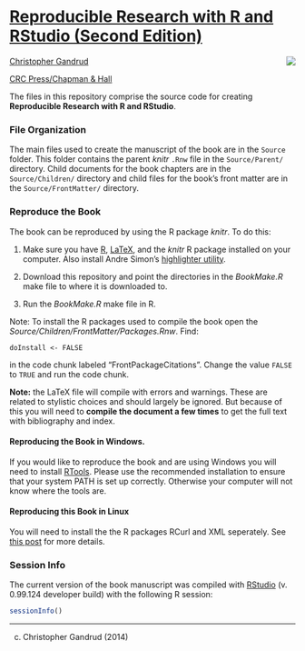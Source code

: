 # [Reproducible Research with R and RStudio (Second Edition)](http://christophergandrud.github.io/RepResR-RStudio/)

[<img src="http://3.bp.blogspot.com/-f8MFbNEoyGU/UYNGekqEkTI/AAAAAAAAGOM/Dq36pI06kTQ/s320/RepResCover.jpg" align="right" />](http://www.amazon.com/dp/1466572841)

[Christopher Gandrud](http://christophergandrud.blogspot.com/p/biocontact.html)

[CRC Press/Chapman & Hall](http://www.crcpress.com/product/isbn/9781466572843)

The files in this repository comprise the source code for creating
**Reproducible Research with R and RStudio**.

### File Organization

The main files used to create the manuscript of the book are in the `Source`
folder. This folder contains the parent *knitr* `.Rnw` file in the
`Source/Parent/` directory. Child documents for the book chapters are in the
`Source/Children/` directory and child files for the book's front matter are in
the `Source/FrontMatter/` directory.

### Reproduce the Book

The book can be reproduced by using the R package *knitr*. To do this:

1. Make sure you have [R](http://www.r-project.org/), [LaTeX](http://www.latex-project.org/ftp.html),
and the *knitr* R package installed on your computer. Also install Andre Simon's
[highlighter utility](http://www.andre-simon.de/zip/download.html).

2. Download this repository and point the directories in the *BookMake.R* make
file to where it is downloaded to.

3. Run the *BookMake.R* make file in R.

Note: To install the R packages used to compile the book open the
*Source/Children/FrontMatter/Packages.Rnw*. Find:

```
doInstall <- FALSE
```

in the code chunk labeled "FrontPackageCitations". Change the value `FALSE` to
`TRUE` and run the code chunk.

**Note:** the LaTeX file will compile with errors and warnings. These are
related to stylistic choices and should largely be ignored. But because of this
you will need to **compile the document a few times** to get the full text with
bibliography and index.

#### Reproducing the Book in Windows.

If you would like to reproduce the book and are using Windows you will need to
install [RTools](http://cran.r-project.org/bin/windows/Rtools/installer.html).
Please use the recommended installation to ensure that your system PATH is set
up correctly. Otherwise your computer will not know where the tools are.

#### Reproducing this Book in Linux

You will need to install the the R packages RCurl and XML seperately. See
[this post](https://github.com/cboettig/treeBASE/issues/5) for more details.

### Session Info

The current version of the book manuscript was compiled with
[RStudio](http://www.rstudio.com/) (v. 0.99.124 developer build) with the
following R session:

```r
sessionInfo()
```

---

(c) Christopher Gandrud (2014)
